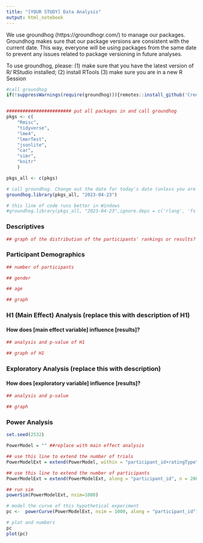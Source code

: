 ```yaml
---
title: "[YOUR STUDY] Data Analysis"
output: html_notebook
---
```


We use groundhog (https://groundhogr.com/) to manage our packages. Groundhog makes sure that our package versions are consistent with the current date. This way, everyone will be using packages from the same date to prevent any issues related to package versioning in future analyses. 

To use groundhog, please: 
(1) make sure that you have the latest version of R/ RStudio installed; 
(2) install RTools
(3) make sure you are in a new R Session

```r

#call groundhog
if(!suppressWarnings(require(groundhog))){remotes::install_github('CredibilityLab/groundhog');library("groundhog")}


######################## put all packages in and call groundhog
pkgs <- c(
    "Rmisc",
    "tidyverse",
    "lme4",
    "lmerTest",
    "jsonlite",
    "car",
    "simr",
    "knitr"
    )

pkgs_all <- c(pkgs)

# call groundhog. Change out the date for today's date (unless you are running an old analysis)
groundhog.library(pkgs_all, "2023-04-23")

# this line of code runs better in Windows
#groundhog.library(pkgs_all, "2023-04-23",ignore.deps = c('rlang', 'fs' ) )

```


### Descriptives
```r

## graph of the distribution of the participants' rankings or results? 

```


### Participant Demographics
```r

## number of participants

## gender

## age

## graph

```


### H1 (Main Effect) Analysis (replace this with description of H1)

#### How does [main effect variable] influence [results]?

```r

## analysis and p-value of H1

## graph of H1

```

### Exploratory Analysis (replace this with description)

#### How does [exploratory variable] influence [results]?

```r

## analysis and p-value

## graph
```



### Power Analysis 

```r


set.seed(2532)

PowerModel = "" ##replace with main effect analysis

## use this line to extend the number of trials
PowerModelExt = extend(PowerModel, within = "participant_id+ratingType", n = 50)

## use this line to extend the number of participants
PowerModelExt = extend(PowerModelExt, along = "participant_id", n = 200)

## run sim
powerSim(PowerModelExt, nsim=1000)

# model the curve of this hypothetical experiment
pc <-  powerCurve(PowerModelExt, nsim = 1000, along = "participant_id") 

# plot and numbers
pc 
plot(pc)

```